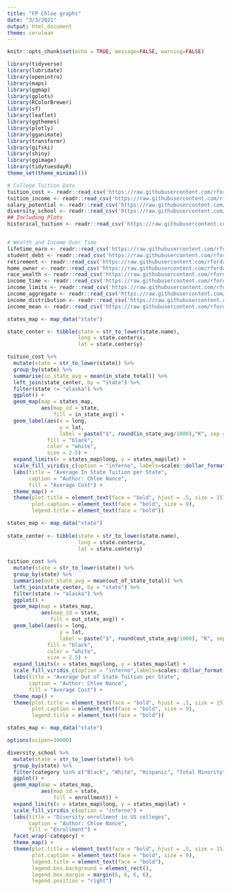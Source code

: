 ```yaml
---
title: "FP Chloe graphs"
date: "3/3/2021"
output: html_document
theme: cerulean
---
```


```r
knitr::opts_chunk$set(echo = TRUE, message=FALSE, warning=FALSE)
```

```r
library(tidyverse)    
library(lubridate)    
library(openintro)     
library(maps)          
library(ggmap)         
library(gplots)       
library(RColorBrewer)  
library(sf)            
library(leaflet)       
library(ggthemes)      
library(plotly)        
library(gganimate)    
library(transformr)    
library(gifski)        
library(shiny)         
library(ggimage)
library(tidytuesdayR)
theme_set(theme_minimal())
```

```r
# College Tuition Data
tuition_cost <- readr::read_csv('https://raw.githubusercontent.com/rfordatascience/tidytuesday/master/data/2020/2020-03-10/tuition_cost.csv')
tuition_income <- readr::read_csv('https://raw.githubusercontent.com/rfordatascience/tidytuesday/master/data/2020/2020-03-10/tuition_income.csv') 
salary_potential <- readr::read_csv('https://raw.githubusercontent.com/rfordatascience/tidytuesday/master/data/2020/2020-03-10/salary_potential.csv')
diversity_school <- readr::read_csv('https://raw.githubusercontent.com/rfordatascience/tidytuesday/master/data/2020/2020-03-10/diversity_school.csv')
## Including Plots
historical_tuition <- readr::read_csv('https://raw.githubusercontent.com/rfordatascience/tidytuesday/master/data/2020/2020-03-10/historical_tuition.csv')


# Wealth and Income Over Time
lifetime_earn <- readr::read_csv('https://raw.githubusercontent.com/rfordatascience/tidytuesday/master/data/2021/2021-02-09/lifetime_earn.csv')
student_debt <- readr::read_csv('https://raw.githubusercontent.com/rfordatascience/tidytuesday/master/data/2021/2021-02-09/student_debt.csv')
retirement <- readr::read_csv('https://raw.githubusercontent.com/rfordatascience/tidytuesday/master/data/2021/2021-02-09/retirement.csv')
home_owner <- readr::read_csv('https://raw.githubusercontent.com/rfordatascience/tidytuesday/master/data/2021/2021-02-09/home_owner.csv')
race_wealth <- readr::read_csv('https://raw.githubusercontent.com/rfordatascience/tidytuesday/master/data/2021/2021-02-09/race_wealth.csv')
income_time <- readr::read_csv('https://raw.githubusercontent.com/rfordatascience/tidytuesday/master/data/2021/2021-02-09/income_time.csv')
income_limits <- readr::read_csv('https://raw.githubusercontent.com/rfordatascience/tidytuesday/master/data/2021/2021-02-09/income_limits.csv')
income_aggregate <- readr::read_csv('https://raw.githubusercontent.com/rfordatascience/tidytuesday/master/data/2021/2021-02-09/income_aggregate.csv')
income_distribution <- readr::read_csv('https://raw.githubusercontent.com/rfordatascience/tidytuesday/master/data/2021/2021-02-09/income_distribution.csv')
income_mean <- readr::read_csv('https://raw.githubusercontent.com/rfordatascience/tidytuesday/master/data/2021/2021-02-09/income_mean.csv')
```


```r
states_map <- map_data("state")

state_center <- tibble(state = str_to_lower(state.name),
                       long = state.center$x,
                       lat = state.center$y)

tuition_cost %>%
  mutate(state = str_to_lower(state)) %>%
  group_by(state) %>% 
  summarise(in_state_avg = mean(in_state_total)) %>%
  left_join(state_center, by = "state") %>% 
  filter(state != "alaska") %>% 
  ggplot() +
  geom_map(map = states_map,
           aes(map_id = state,
               fill = in_state_avg)) +
  geom_label(aes(x = long, 
                 y = lat,
                 label = paste("$", round(in_state_avg/1000),"K", sep = "")),
             fill = "black", 
             color = "white", 
             size = 2.5) + 
  expand_limits(x = states_map$long, y = states_map$lat) + 
  scale_fill_viridis_c(option = "inferno", labels=scales::dollar_format()) +
  labs(title = "Average In State Tuition per State",
       caption = "Author: Chloe Nance",
       fill = "Average Cost") +
  theme_map() +
  theme(plot.title = element_text(face = "bold", hjust = .5, size = 15),
        plot.caption = element_text(face = "bold", size = 9),
        legend.title = element_text(face = "bold"))
```


```r
states_map <- map_data("state")
  
state_center <- tibble(state = str_to_lower(state.name),
                       long = state.center$x,
                       lat = state.center$y)
  
tuition_cost %>%
  mutate(state = str_to_lower(state)) %>%
  group_by(state) %>% 
  summarise(out_state_avg = mean(out_of_state_total)) %>% 
  left_join(state_center, by = "state") %>% 
  filter(state != "alaska") %>% 
  ggplot() +
  geom_map(map = states_map,
           aes(map_id = state,
              fill = out_state_avg)) +
  geom_label(aes(x = long, 
                 y = lat, 
                 label = paste("$", round(out_state_avg/1000), "K", sep = "")), 
             fill = "black", 
             color = "white", 
             size = 2.5) +
  expand_limits(x = states_map$long, y = states_map$lat) + 
  scale_fill_viridis_c(option = "inferno",labels=scales::dollar_format()) +
  labs(title = "Average Out of State Tuition per State",
       caption = "Author: Chloe Nance",
       fill = "Average Cost") +
  theme_map() +
  theme(plot.title = element_text(face = "bold", hjust = .5, size = 15),
        plot.caption = element_text(face = "bold", size = 9),
        legend.title = element_text(face = "bold"))
```


```r
states_map <- map_data("state")

options(scipen=10000)

diversity_school %>%
  mutate(state = str_to_lower(state)) %>% 
  group_by(state) %>% 
  filter(category %in% c("Black", "White", "Hispanic", "Total Minority")) %>% 
  ggplot() +
  geom_map(map = states_map,
           aes(map_id = state,
               fill = enrollment)) +
  expand_limits(x = states_map$long, y = states_map$lat) + 
  scale_fill_viridis_c(option = "inferno") +
  labs(title = "Diversity enrollment in US colleges",
       caption = "Author: Chloe Nance",
       fill = "Enrollment") +
  facet_wrap(~category) +
  theme_map() +
  theme(plot.title = element_text(face = "bold", hjust = .5, size = 15),
        plot.caption = element_text(face = "bold", size = 9),
        legend.title = element_text(face = "bold"),
        legend.box.background = element_rect(),
        legend.box.margin = margin(6, 6, 6, 6),
        legend.position = "right")
```





